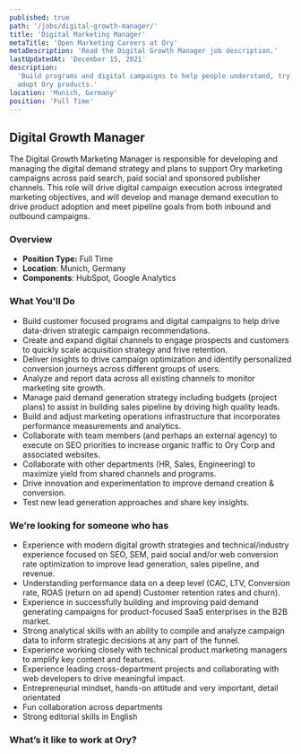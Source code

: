 ```yaml
---
published: true
path: '/jobs/digital-growth-manager/'
title: 'Digital Marketing Manager'
metaTitle: 'Open Marketing Careers at Ory'
metaDescription: 'Read the Digital Growth Manager job description.'
lastUpdatedAt: 'December 15, 2021'
description:
  'Build programs and digital campaigns to help people understand, try, and
  adopt Ory products.'
location: 'Munich, Germany'
position: 'Full Time'
---
```



## Digital Growth Manager

<About />

The Digital Growth Marketing Manager is responsible for developing and managing the digital demand strategy and 
plans to support Ory marketing campaigns across paid search, paid social and sponsored publisher channels. 
This role will drive digital campaign execution across integrated marketing objectives, and will develop and manage demand execution to drive 
product adoption and meet pipeline goals from both inbound and outbound campaigns. 

### Overview

- **Position Type:** Full Time
- **Location**: Munich, Germany
- **Components**: HubSpot, Google Analytics

### What You'll Do

- Build customer focused programs and digital campaigns to help drive data-driven strategic campaign recommendations.
- Create and expand digital channels to engage prospects and customers to quickly scale acquisition strategy and frive retention.
- Deliver insights to drive campaign optimization and identify personalized conversion journeys across different groups of users.
- Analyze and report data across all existing channels to monitor marketing site growth.
- Manage paid demand generation strategy including budgets (project plans) to assist in building sales pipeline by driving high quality leads.
- Build and adjust marketing operations infrastructure that incorporates performance measurements and analytics.
- Collaborate with team members (and perhaps an external agency) to execute on SEO priorities to increase organic traffic to Ory Corp and associated websites.
- Collaborate with other departments (HR, Sales, Engineering) to maximize yield from shared channels and programs.
- Drive innovation and experimentation to improve demand creation & conversion.
- Test new lead generation approaches and share key insights.

### We’re looking for someone who has

- Experience with modern digital growth strategies and technical/industry experience focused on SEO, SEM, paid social and/or web conversion rate optimization to improve lead generation, sales pipeline, and revenue.
- Understanding performance data on a deep level (CAC, LTV, Conversion rate, ROAS (return on ad spend) Customer retention rates and churn).
- Experience in successfully building and improving paid demand generating campaigns for product-focused SaaS enterprises in the B2B market.
- Strong analytical skills with an ability to compile and analyze campaign data to inform strategic decisions at any part of the funnel.
- Experience working closely with technical product marketing managers to amplify key content and features.
- Experience leading cross-department projects and collaborating with web developers to drive meaningful impact.
- Entrepreneurial mindset, hands-on attitude and very important, detail orientated
- Fun collaboration across departments
- Strong editorial skills in English 

### What’s it like to work at Ory?

<WorkAtOry />
